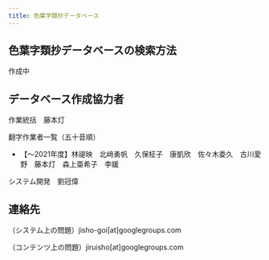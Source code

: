 ```yaml
---
title: 色葉字類抄データベース
---
```


## 色葉字類抄データベースの検索方法

作成中

<div className="divider" />

<CcLicense />

<div className="divider" />


## データベース作成協力者
作業統括　藤本灯

翻字作業者一覧（五十音順）

* 【～2021年度】林禔映　北﨑勇帆　久保柾子　康凱欣　佐々木委久　古川愛野　藤本灯　森上亜希子　李媛

システム開発　劉冠偉

<div className="divider" />
<GeneralManual />
<div className="divider" />

## 連絡先

（システム上の問題）jisho-goi[at]googlegroups.com

（コンテンツ上の問題）jiruisho[at]googlegroups.com
